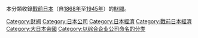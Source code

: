 {{Catnav|頁面分類|各種主題的頁面分類|按國家分類|各國經濟|日本經濟}}
{{Catnav|頁面分類|历史|各國歷史|日本历史|大日本帝国}}
{{Catnav|頁面分類|经济|各國經濟|日本經濟|日本公司}}
{{Catnav|頁面分類|经济|各國經濟|日本經濟|戰前日本經濟}}
{{Catnav|頁面分類|经济|經濟史|戰前日本經濟}}

本分類收錄[[大日本帝國|戰前日本]]（自[[1868年|1868年]]至[[1945年|1945年]]）的[[財閥|財閥]]。

[[Category:财阀|Category:财阀]]
[[Category:日本公司|Category:日本公司]]
[[Category:日本經濟|Category:日本經濟]]
[[Category:戰前日本經濟|Category:戰前日本經濟]]
[[Category:大日本帝國|Category:大日本帝國]]
[[Category:以综合企业公司命名的分类|Category:以综合企业公司命名的分类]]
